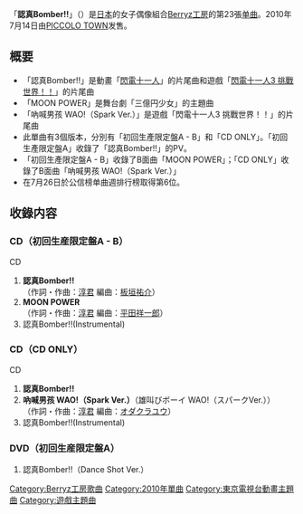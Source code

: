 {{unreferenced|time=2011-07-31T09:53:59+00:00}}
{{Infobox Single
| Name           = 認真Bomber!!
<!-- 因文件已删，故注解：| Cover          = Berryz Kobo - Maji Bomber B.jpg -->
| Artist         = [[Berryz工房|Berryz工房]]
| Album          = [[⑦_Berryz_TIMES|⑦ Berryz TIMES]]
| A-side         = 認真Bomber!!
| B-side         = MOON POWER<br/>吶喊男孩 WAO!（Spark Ver.）
| Released       = 2010年7月14日
| Format         = [[单曲|单曲]]
| Recorded       = 2010年<br/>{{JPN}}
| Genre          = [[J-POP|J-POP]]
| Lenght         =
| Label          = [[PICCOLO_TOWN|PICCOLO TOWN]]
| Writer         = [[淳君|淳君]]
| Producer       = [[淳君|淳君]]
| Certification  = 
| Chart position = * 週間最高排名第6位<small>（[[Oricon公信榜|Oricon]]）</small> 
| Last single    = [[吶喊男孩_WAO!_/_朋友就是朋友!|吶喊男孩 WAO! / 朋友就是朋友!]]<br/>（2010年）
| This single    = '''認真Bomber!!'''<br/>（2010年）
| Next single    = [[Shining_Power|Shining Power]]<br/>（2010年）
}}

「'''認真Bomber!!'''」（{{lang-ja|本気ボンバー!!}}）是[[日本|日本]]的女子偶像組合[[Berryz工房|Berryz工房]]的第23張[[单曲|单曲]]。2010年7月14日由[[PICCOLO_TOWN|PICCOLO TOWN]]发售。

== 概要 ==
* 「認真Bomber!!」是動畫「[[閃電十一人|閃電十一人]]」的片尾曲和遊戲「[[閃電十一人3_挑戰世界！！|閃電十一人3 挑戰世界！！]]」的片尾曲
* 「MOON POWER」是舞台劇「三億円少女」的主題曲
* 「吶喊男孩 WAO!（Spark Ver.）」是遊戲「閃電十一人3 挑戰世界！！」的片尾曲
* 此單曲有3個版本，分別有「初回生產限定盤A - B」和「CD ONLY」。「初回生產限定盤A」收錄了「認真Bomber!!」的PV。
* 「初回生產限定盤A - B」收錄了B面曲「MOON POWER」；「CD ONLY」收錄了B面曲「吶喊男孩 WAO!（Spark Ver.）」
* 在7月26日於公信榜单曲週排行榜取得第6位。

== 收錄内容 ==
===CD（初回生産限定盤A - B）===
;CD
# '''認真Bomber!!'''<br/>（作詞・作曲：[[淳君|淳君]] 編曲：[[板垣祐介|板垣祐介]]）
# '''MOON POWER'''<br/>（作詞・作曲：[[淳君|淳君]]  編曲：[[平田祥一郎|平田祥一郎]]）
# 認真Bomber!!(Instrumental)

===CD（CD ONLY）===
;CD
# '''認真Bomber!!'''
# '''吶喊男孩 WAO!（Spark Ver.）'''（雄叫びボーイ WAO!（スパークVer.））<br/>（作詞・作曲：[[淳君|淳君]]  編曲：[[オダクラユウ|オダクラユウ]]）
# 認真Bomber!!(Instrumental)

===DVD（初回生産限定盤A）===
# 認真Bomber!!（Dance Shot Ver.）

{{Berryz工房}}

{{DEFAULTSORT:Maji Bomber!!}}
[[Category:Berryz工房歌曲|Category:Berryz工房歌曲]]
[[Category:2010年單曲|Category:2010年單曲]]
[[Category:東京電視台動畫主題曲|Category:東京電視台動畫主題曲]]
[[Category:遊戲主題曲|Category:遊戲主題曲]]